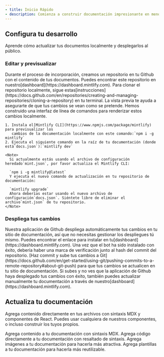 ```yaml
---
- title: Inicio Rápido
- description: Comienza a construir documentación impresionante en menos de 5 minutos
---
```


<script type="application/ld+json">
  {JSON.stringify({
    "@context": "https://schema.org",
    "@type": "APIReference",
    "name": "API Documentation",
    "description": "Complete API reference for our platform",
    "url": "https://docs.yoursite.com/api",
    "publisher": {
      "@type": "Organization",
      "name": "Your Company Name"
    }
    })}
</script>

## Configura tu desarrollo

Aprende cómo actualizar tus documentos localmente y desplegarlos al público.

### Editar y previsualizar

<AccordionGroup>
  <Accordion icon="github" title="Clona tus documentos localmente">
    Durante el proceso de incorporación, creamos un repositorio en tu Github con
    el contenido de tus documentos. Puedes encontrar este repositorio en nuestro[dashboard](https://dashboard.mintlify.com). Para clonar el repositorio
    localmente, sigue estas[instrucciones](https://docs.github.com/en/repositories/creating-and-managing-repositories/cloning-a-repository)
    en tu terminal.
  </Accordion>

  <Accordion icon="rectangle-terminal" title="Vista previa de cambios">
    La vista previa te ayuda a asegurarte de que tus cambios se vean como se pretende. Hemos construido una
    interfaz de línea de comandos para renderizar estos cambios localmente.

    1. Instala el[Mintlify CLI](https://www.npmjs.com/package/mintlify) para previsualizar los
       cambios de la documentación localmente con este comando:`npm i -g mintlify`
    2. Ejecuta el siguiente comando en la raíz de tu documentación (donde está`docs.json`):`mintlify dev`

    <Note>
      Si actualmente estás usando el archivo de configuración heredado`mint.json`, por favor actualiza el Mintlify CLI:

      `npm i -g mintlify@latest`
      Y ejecuta el nuevo comando de actualización en tu repositorio de documentación:

      `mintlify upgrade`
      Ahora deberías estar usando el nuevo archivo de configuración`docs.json`. Siéntete libre de eliminar el archivo`mint.json` de tu repositorio.
    </Note>
  </Accordion>
</AccordionGroup>

### Despliega tus cambios

<AccordionGroup>
  <Accordion icon="message-bot" title="Instala nuestra aplicación de Github">
    Nuestra aplicación de Github despliega automáticamente tus cambios en tu sitio de documentación, así que
    no necesitas gestionar los despliegues tú mismo. Puedes encontrar el enlace para instalar en
    tu[dashboard](https://dashboard.mintlify.com). Una vez que el bot ha sido
    instalado con éxito, debería haber una marca de verificación junto al hash del commit
    del repositorio.
  </Accordion>

  <Accordion icon="rocket" title="Sube tus cambios">
    [Haz commit y sube tus cambios a
    Git](https://docs.github.com/en/get-started/using-git/pushing-commits-to-a-remote-repository#about-git-push)
    para que tus cambios se actualicen en tu sitio de documentación. Si subes y no ves que
    la aplicación de Github haya desplegado tus cambios con éxito, también puedes
    actualizar manualmente tu documentación a través de nuestro[dashboard](https://dashboard.mintlify.com).
  </Accordion>
</AccordionGroup>

## Actualiza tu documentación

Agrega contenido directamente en tus archivos con sintaxis MDX y componentes de React. Puedes usar cualquiera de nuestros componentes, o incluso construir los tuyos propios.

<CardGroup>
  <Card title="Agregar Contenido Con MDX" icon="file" href="/es/essentials/markdown">
    Agrega contenido a tu documentación con sintaxis MDX.
  </Card>

  <Card title="Agregar Bloques de Código" icon="square-code" href="/es/essentials/code">
    Agrega código directamente a tu documentación con resaltado de sintaxis.
  </Card>

  <Card title="Agregar Imágenes" icon="image" href="/es/essentials/images">
    Agrega imágenes a tu documentación para hacerla más atractiva.
  </Card>

  <Card title="Agregar Componentes Personalizados" icon="puzzle-piece" href="/es/essentials/reusable-snippets">
    Agrega plantillas a tu documentación para hacerla más reutilizable.
  </Card>
</CardGroup>
